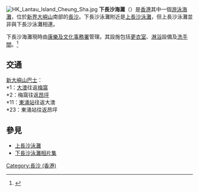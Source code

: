 [[File:HK_Lantau_Island_Cheung_Sha.jpg|thumb]]
'''下長沙海灘'''（{{lang-en|Lower Cheung Sha Beach}}）是[[香港|香港]]其中一個[[游泳|游泳]][[海灘|海灘]]，位於[[新界|新界]][[大嶼山|大嶼山]]南部的[[長沙_(香港)|長沙]]。下長沙泳灘附近是[[上長沙泳灘|上長沙泳灘]]，但上長沙泳灘並非與下長沙泳灘相連。

下長沙海灘現時由[[康樂及文化事務署|康樂及文化事務署]]管理。其設施包括[[更衣室|更衣室]]、[[淋浴|淋浴]]設備及[[廁所|洗手間]]。<ref>{{Cite web|title=康樂及文化事務署 - 泳灘及泳池 - 泳灘資料 - 離島|url=https://www.lcsd.gov.hk/tc/beach/index/beach-location-nt/beach-address-is.html#lowercheungsha|access-date=2021-08-15|work=www.lcsd.gov.hk|archive-date=2021-08-15|archive-url=https://web.archive.org/web/20210815073249/https://www.lcsd.gov.hk/tc/beach/index/beach-location-nt/beach-address-is.html#lowercheungsha}}</ref>

== 交通 ==
;[[新大嶼山巴士|新大嶼山巴士]]：
;*1：[[大澳|大澳]]往返[[梅窩|梅窩]]
;*2：梅窩往返[[昂坪|昂坪]]
;*11：[[東涌站_(東涌綫)|東涌站]]往返大澳
;*23：東涌站往返昂坪
== 參見 ==
*[[上長沙泳灘|上長沙泳灘]]
*[http://www.fotop.net/alannet/LowerCheungShaBeach 下長沙泳灘相片集]{{Wayback|url=http://www.fotop.net/alannet/LowerCheungShaBeach |date=20190913170204 }}

{{香港海灘}}
{{HK-geo-stub}}

[[Category:長沙_(香港)|Category:長沙 (香港)]]